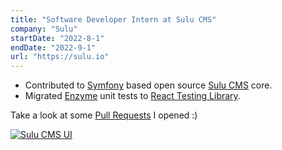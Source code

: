 ```yaml
---
title: "Software Developer Intern at Sulu CMS"
company: "Sulu"
startDate: "2022-8-1"
endDate: "2022-9-1"
url: "https://sulu.io"
---
```


- Contributed to [Symfony](https://symfony.com/) based open source [Sulu CMS](https://sulu.io/) core.
- Migrated [Enzyme](https://enzymejs.github.io/enzyme/) unit tests to [React Testing Library](https://testing-library.com/docs/react-testing-library/intro/).

Take a look at some [Pull Requests](https://github.com/sulu/sulu/pulls?page=1&q=is%3Apr+author%3Ab3h3m0th) I opened :)

[![Sulu CMS UI](https://camo.githubusercontent.com/875ac7729f01a12cf9f41015c00cdb3101a90f3a77f45798720749e74860eafb/68747470733a2f2f73756c752e696f2f75706c6f6164732f6d656469612f383030784032782f30372f3136372d657a6769662e6769663f763d32)](https://github.com/sulu/sulu)
